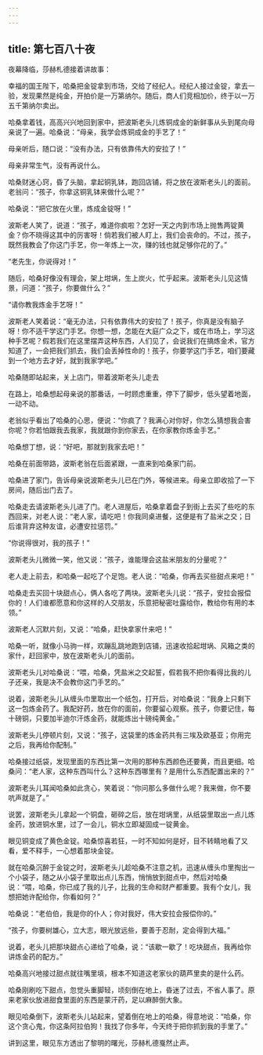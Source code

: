 ```yaml
---
---
---
```

title: 第七百八十夜
---






夜幕降临，莎赫札德接着讲故事：





幸福的国王陛下，哈桑把金锭拿到市场，交给了经纪人。经纪人接过金锭，拿去一验，发现果然是纯金，开拍价是一万第纳尔。随后，商人们竞相加价，终于以一万五千第纳尔卖出。

哈桑拿着钱，高高兴兴地回到家中，把波斯老头儿炼铜成金的新鲜事从头到尾向母亲说了一遍。哈桑说：“母亲，我学会炼铜成金的手艺了！”

母亲听后，随口说：“没有办法，只有依靠伟大的安拉了！”

母亲非常生气，没有再说什么。

哈桑财迷心窍，昏了头脑，拿起铜乳钵，跑回店铺，将之放在波斯老头儿的面前。老翁问：“孩子，你拿这铜乳钵来做什么呢？”

哈桑说：“把它放在火里，炼成金锭呀！”

波斯老人笑了，说道：“孩子，难道你疯啦？怎好一天之内到市场上抛售两锭黄金？你不晓得这其中的厉害呀！倘若我们被人盯上，我们会丧命的。不过，孩子，既然我教会了你这门手艺，你一年炼上一次，赚的钱也就足够你花的了。”

“老先生，你说得对！”

随后，哈桑好像没有理会，架上坩埚，生上炭火，忙乎起来。波斯老头儿见这情景，问道：“孩子，你要做什么？”

“请你教我炼金手艺呀！”

波斯老人笑着说：“毫无办法，只有依靠伟大的安拉了！孩子，你真是没有脑子呀！你不适干学这门手艺。你想一想，怎能在大庭广众之下，或在市场上，学习这种手艺呢？假若我们在这里摆弄这种东西，人们见了，会说我们在搞炼金术，官方知道了，一会把我们抓去，我们会丢掉性命的！孩子，你要学这门手艺，咱们要藏到一个地方去才好，就到我家学吧。”

哈桑随即站起来，关上店门，带着波斯老头儿走去

在路上，哈桑想起母亲说的那番话，一时顾虑重重，停下了脚步，低头望着地面，一动不动。

老翁似乎看出了哈桑的心思，便说：“你疯了？我满心对你好，你怎么猜想我会害你呢？你若怕跟我去我家，我就跟你到你家去，在你家教你炼金手艺。”

哈桑想丁想，说：“好吧，那就到我家去吧！”

哈桑在前面带路，波斯老翁在后面紧跟，一直来到哈桑家门前。

哈桑进了家门，告诉母亲说波斯老头儿已在门外，等候进来。母亲立即收拾了一下房间，随后出门去了。

哈桑走去请波斯老头儿进了门。老人进屋后，哈桑拿着盘子到街上去买了些吃的东西回来，对老人说：“老人家，请吃吧！你我同桌进餐，这便是有了盐米之交；日后谁背弃这种友谊，必遭安拉惩罚。”

“你说得很对，我的孩子！”

波斯老头儿微微一笑，他又说：“孩子，谁能理会这盐米朋友的分量呢？”

老人走上前去，和哈桑一起吃了个足饱。老人说：“哈桑，你再去买些甜点来吧！”

哈桑走去买回十块甜点心，俩人各吃了两块。波斯老头儿说：“孩子，安拉会报偿你的！人们谁都愿意和你这样的人交朋友，乐意把秘密吐露给你，教给你有用的本领。”

波斯老人沉默片刻，又说：“哈桑，赶快拿家什来吧！”

哈桑一听，就像小马驹一样，欢蹦乱跳地跑到店铺，迅速收拾起坩埚、风箱之类的家什，赶回家中，放在波斯老头儿的面前。

波斯老头儿对哈桑说：“喂，哈桑，凭盐米之交起誓，假若我不把你看得比我的儿子还亲，我是决不会教你这门手艺的。”

说着，波斯老头儿从缠头巾里取出一个纸包，打开后，对哈桑说：“我身上只剩下这一包炼金药了。我配好药，放在你的面前，你要留心观察。孩子，你要记住，每十磅铜，只要加半迪尔汗炼金药，就能炼出十磅纯黄金。”

波斯老头儿停顿片刻，又说：“孩子，这袋里的炼金药共有三埃及欧基亚；你用完之后，我再给你配制。”

哈桑接过纸袋，发现里面的东西比第一次用的那种东西颜色还要黄，而且更细。哈桑问：“老人家，这种东西叫什么？这种东西哪里有？是用什么东西配置出来的？”

波斯老头儿耳闻哈桑如此贪心，笑着说：“你问那么多做什么呢？我来做，你不要吭声就是了。”

说罢，波斯老头儿拿起一个铜盘，砸碎之后，放在坩埚里，从纸袋里取出一点儿炼金药，放进铜水里，过了一会儿，铜水立即凝固成一锭黄金。

眼见铜变成了黄色金锭。哈桑惊喜若狂，一时不知如何是好，目不转睛地看了又看，爱不释手，一心想着那块金锭。

就在哈桑沉醉于金锭之时，波斯老头儿趁哈桑不注意之机，迅速从缠头巾里掏出一个小袋子，随之从小袋子里取出点儿东西，悄悄放到甜点中，然后对哈桑说：“喂，哈桑，你已成了我的儿子，比我的生命和财产都重要。我有个女儿，我想把她许配给你，你看如何？”

哈桑说：“老伯伯，我是你的仆人；你对我好，伟大安拉会报偿你的。”

“孩子，你要树雄心，立大志，眼光放远些，要善于忍耐，定会得到大福。”

说着，老头儿把那块甜点心递给了哈桑，说：“该歇一歇了！吃块甜点，我再给你讲炼金药的配方。”

哈桑高兴地接过甜点就往嘴里填，根本不知道这老家伙的葫芦里卖的是什么药。

哈桑刚刷吃下甜点，忽觉头重脚轻，顷刻倒在地上，昏迷了过去，不省人事了。原来老家伙放进甜食里面的东西是蒙汗药，足以麻醉倒大象。

眼见哈桑倒下，波斯老头儿站起来，望着倒在地上的哈桑，得意地说：“哈桑，你这个贪心鬼，你这条阿拉伯狗！我找了你多年，今天终于把你抓到我的手里了。”





讲到这里，眼见东方透出了黎明的曙光，莎赫札德戛然止声。